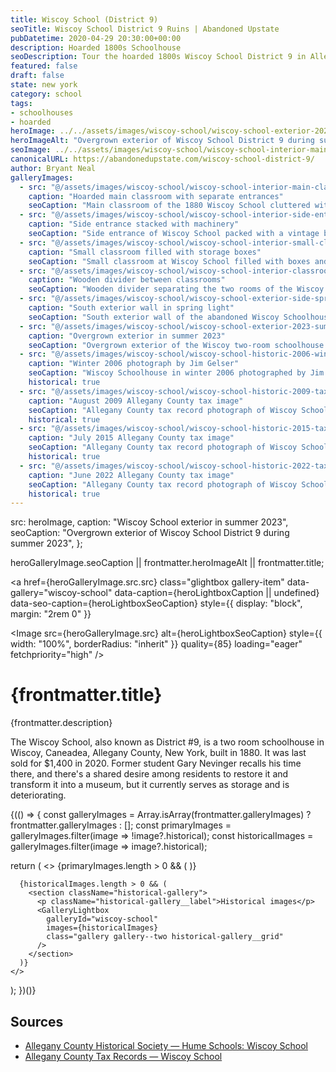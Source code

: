 ```yaml
---
title: Wiscoy School (District 9)
seoTitle: Wiscoy School District 9 Ruins | Abandoned Upstate
pubDatetime: 2020-04-29 20:30:00+00:00
description: Hoarded 1800s Schoolhouse
seoDescription: Tour the hoarded 1800s Wiscoy School District 9 in Allegany County, New York, a one-room schoolhouse packed with decades of rural history.
featured: false
draft: false
state: new york
category: school
tags:
- schoolhouses
- hoarded
heroImage: ../../assets/images/wiscoy-school/wiscoy-school-exterior-2023-summer.jpg
heroImageAlt: "Overgrown exterior of Wiscoy School District 9 during summer 2023"
seoImage: ../../assets/images/wiscoy-school/wiscoy-school-interior-main-classroom.jpg
canonicalURL: https://abandonedupstate.com/wiscoy-school-district-9/
author: Bryant Neal
galleryImages:
  - src: "@/assets/images/wiscoy-school/wiscoy-school-interior-main-classroom.jpg"
    caption: "Hoarded main classroom with separate entrances"
    seoCaption: "Main classroom of the 1880 Wiscoy School cluttered with stored materials and separate entrances"
  - src: "@/assets/images/wiscoy-school/wiscoy-school-interior-side-entrance.jpg"
    caption: "Side entrance stacked with machinery"
    seoCaption: "Side entrance of Wiscoy School packed with a vintage bandsaw and small engine"
  - src: "@/assets/images/wiscoy-school/wiscoy-school-interior-small-classroom.jpg"
    caption: "Small classroom filled with storage boxes"
    seoCaption: "Small classroom at Wiscoy School filled with boxes and stored items"
  - src: "@/assets/images/wiscoy-school/wiscoy-school-interior-classroom-divider.jpg"
    caption: "Wooden divider between classrooms"
    seoCaption: "Wooden divider separating the two rooms of the Wiscoy two-room schoolhouse"
  - src: "@/assets/images/wiscoy-school/wiscoy-school-exterior-side-spring-2020.jpg"
    caption: "South exterior wall in spring light"
    seoCaption: "South exterior wall of the abandoned Wiscoy Schoolhouse in Allegany County, New York"
  - src: "@/assets/images/wiscoy-school/wiscoy-school-exterior-2023-summer.jpg"
    caption: "Overgrown exterior in summer 2023"
    seoCaption: "Overgrown exterior of the Wiscoy two-room schoolhouse during summer 2023"
  - src: "@/assets/images/wiscoy-school/wiscoy-school-historic-2006-winter-jim-gelser.jpg"
    caption: "Winter 2006 photograph by Jim Gelser"
    seoCaption: "Wiscoy Schoolhouse in winter 2006 photographed by Jim Gelser"
    historical: true
  - src: "@/assets/images/wiscoy-school/wiscoy-school-historic-2009-tax-image.jpg"
    caption: "August 2009 Allegany County tax image"
    seoCaption: "Allegany County tax record photograph of Wiscoy School from August 2009"
    historical: true
  - src: "@/assets/images/wiscoy-school/wiscoy-school-historic-2015-tax-image.jpg"
    caption: "July 2015 Allegany County tax image"
    seoCaption: "Allegany County tax record photograph of Wiscoy School from July 2015"
    historical: true
  - src: "@/assets/images/wiscoy-school/wiscoy-school-historic-2022-tax-image.jpg"
    caption: "June 2022 Allegany County tax image"
    seoCaption: "Allegany County tax record photograph of Wiscoy School from June 2022"
    historical: true
---
```





  src: heroImage,
  caption: "Wiscoy School exterior in summer 2023",
  seoCaption: "Overgrown exterior of Wiscoy School District 9 during summer 2023",
};

  heroGalleryImage.seoCaption || frontmatter.heroImageAlt || frontmatter.title;

<a
  href={heroGalleryImage.src.src}
  class="glightbox gallery-item"
  data-gallery="wiscoy-school"
  data-caption={heroLightboxCaption || undefined}
  data-seo-caption={heroLightboxSeoCaption}
  style={{ display: "block", margin: "2rem 0" }}
>
  <Image
    src={heroGalleryImage.src}
    alt={heroLightboxSeoCaption}
    style={{ width: "100%", borderRadius: "inherit" }}
    quality={85}
    loading="eager"
    fetchpriority="high"
  />
</a>

<div class="my-4"></div>

# {frontmatter.title}
<p className="post-tagline" style={{ color: "#b9975c" }}>{frontmatter.description}</p>

The Wiscoy School, also known as District #9, is a two room schoolhouse in Wiscoy, Caneadea, Allegany County, New York, built in 1880. It was last sold for $1,400 in 2020. Former student Gary Nevinger recalls his time there, and there's a shared desire among residents to restore it and transform it into a museum, but it currently serves as storage and is deteriorating.

<div class="my-12"></div>

{(() => {
  const galleryImages = Array.isArray(frontmatter.galleryImages)
    ? frontmatter.galleryImages
    : [];
  const primaryImages = galleryImages.filter(image => !image?.historical);
  const historicalImages = galleryImages.filter(image => image?.historical);

  return (
    <>
      {primaryImages.length > 0 && (
        <GalleryLightbox
          galleryId="wiscoy-school"
          images={primaryImages}
        />
      )}

      {historicalImages.length > 0 && (
        <section className="historical-gallery">
          <p className="historical-gallery__label">Historical images</p>
          <GalleryLightbox
            galleryId="wiscoy-school"
            images={historicalImages}
            class="gallery gallery--two historical-gallery__grid"
          />
        </section>
      )}
    </>
  );
})()}

## Sources

- [Allegany County Historical Society — Hume Schools: Wiscoy School](https://www.alleganyhistory.org/places/schools/f-j238/town-of-hume/1726-wiscoy-school-district-9)
- [Allegany County Tax Records — Wiscoy School](https://www.alleganyco.gov/departments/real-property/)
